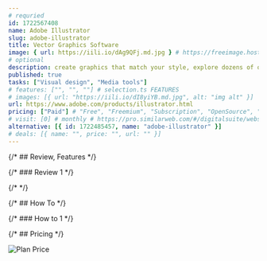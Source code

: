 ```yaml
---
# requried
id: 1722567408
name: Adobe Illustrator
slug: adobe-illustrator
title: Vector Graphics Software
image: { url: https://iili.io/dAg9QFj.md.jpg } # https://freeimage.host/
# optional
description: create graphics that match your style, explore dozens of options, and finish designs faster.
published: true
tasks: ["Visual design", "Media tools"]
# features: ["", "", ""] # selection.ts FEATURES
# images: [{ url: "https://iili.io/dI8yiYB.md.jpg", alt: "img alt" }]
url: https://www.adobe.com/products/illustrator.html
pricing: ["Paid"] # "Free", "Freemium", "Subscription", "OpenSource", "Paid"
# visit: [0] # monthly # https://pro.similarweb.com/#/digitalsuite/websiteanalysis/home
alternative: [{ id: 1722485457, name: "adobe-illustrator" }]
# deals: [{ name: "", price: "", url: "" }]
---
```


{/* ## Review, Features */}

{/* ### Review 1 */}

{/* <DetailYoutube videoId="" startTime={0} /> */}

{/* ## How To */}

{/* ### How to 1 */}

{/* ## Pricing */}

<Img
  src="https://p140.p3.n0.cdn.zight.com/items/nOu7GAqB/224ddb2d-0559-4b1f-b272-a693ea5d8b9a.jpg"
  alt="Plan Price"
/>
